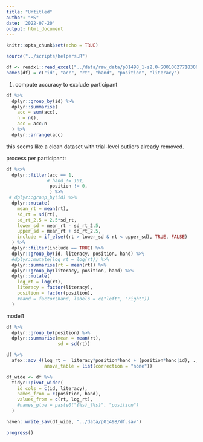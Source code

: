 ```yaml
---
title: "Untitled"
author: "MS"
date: '2022-07-20'
output: html_document
---
```


```r
knitr::opts_chunk$set(echo = TRUE)

source("../scripts/helpers.R")

df <- readxl::read_excel("../data/raw_data/p01498_1-s2.0-S001002771830043X-mmc1.xlsx")
names(df) = c("id", "acc", "rt", "hand", "position", "literacy")
```

1. compute accuracy to exclude participant

```r
df %>% 
  dplyr::group_by(id) %>% 
  dplyr::summarise(
    acc = sum(acc), 
    n = n(), 
    acc = acc/n
  ) %>% 
  dplyr::arrange(acc)

```

this seems like a clean dataset with trial-level outliers already removed. 



process per participant: 

```r
df %<>% 
  dplyr::filter(acc == 1, 
               # hand != 101,
                position != 0,
                ) %>% 
 # dplyr::group_by(id) %>% 
  dplyr::mutate(
    mean_rt = mean(rt), 
    sd_rt = sd(rt), 
    sd_rt_2.5 = 2.5*sd_rt, 
    lower_sd = mean_rt - sd_rt_2.5, 
    upper_sd = mean_rt + sd_rt_2.5, 
    include = if_else((rt > lower_sd & rt < upper_sd), TRUE, FALSE)
  ) %>% 
  dplyr::filter(include == TRUE) %>% 
  dplyr::group_by(id, literacy, position, hand) %>%
  #dplyr::mutate(log_rt = log(rt)) %>% 
  dplyr::summarise(rt = mean(rt)) %>% 
  dplyr::group_by(literacy, position, hand) %>% 
  dplyr::mutate(
    log_rt = log(rt),
    literacy = factor(literacy), 
    position = factor(position), 
    #hand = factor(hand, labels = c("left", "right"))
  )

```

model1

```r
df %>% 
  dplyr::group_by(position) %>% 
  dplyr::summarise(mean = mean(rt), 
                   sd = sd(rt))
```


```r
df %>% 
  afex::aov_4(log_rt ~  literacy*position*hand + (position*hand|id), ., 
              anova_table = list(correction = "none"))
```

```r
df_wide <- df %>% 
  tidyr::pivot_wider(
    id_cols = c(id, literacy), 
    names_from = c(position, hand), 
    values_from = c(rt, log_rt), 
    #names_glue = paste0("{%s}_{%s}", "position")
  )
```


```r
haven::write_sav(df_wide, "../data/p01498/df.sav")
```



```r
progress()
```


